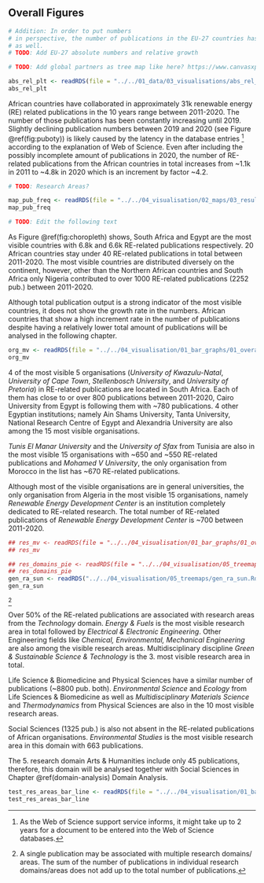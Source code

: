 ## Overall Figures {#overall-figures}

```r
# Addition: In order to put numbers
# in perspective, the number of publications in the EU-27 countries has been added analysed
# as well.
# TODO: Add EU-27 absolute numbers and relative growth 

# TODO: Add global partners as tree map like here? https://www.canvasxpress.org/examples/treemap-1.html
```


```r
abs_rel_plt <- readRDS(file = "../../01_data/03_visualisations/abs_rel_plt.Rds")
abs_rel_plt
```


African countries have collaborated in approximately 31k renewable energy (RE) related publications in the 10 years range between 2011-2020. The number of those publications has been constantly
increasing until 2019. Slightly declining publication numbers between 2019
and 2020 (see Figure \@ref(fig:puboty))
is likely caused by the latency in the database entries [^1] according to the explanation of Web of Science. Even after including the 
possibly incomplete amount of publications in 2020, the number of RE-related publications from 
the African countries in total increases from ~1.1k in 2011 to ~4.8k in 
2020 which is an increment by factor ~4.2.  

```r
# TODO: Research Areas?
```


```r
map_pub_freq <- readRDS(file = "../../04_visualisation/02_maps/03_results/choropleth.Rds")
map_pub_freq
```

```r
# TODO: Edit the following text
```

As Figure \@ref(fig:choropleth) shows, South Africa and Egypt are the most visible countries with 6.8k and 6.6k RE-related publications respectively. 20 African countries stay under 40 RE-related
publications in total between 2011-2020. The most visible countries are distributed diversely on the continent, however, other than the Northern African countries and South Africa only Nigeria contributed to over 1000 RE-related publications (2252 pub.) between 2011-2020.  

Although total publication output is a strong indicator of the most visible countries, it does not show the growth rate in the numbers. African countries that show a high increment rate in the number of publications despite having a relatively lower total amount of publications will be analysed in the following chapter.
  




```r
org_mv <- readRDS(file = "../../04_visualisation/01_bar_graphs/01_overall_figures/org_mv_barplot.Rds")
org_mv
```

4 of the most visible 5 organisations (*University of Kwazulu-Natal*, *University of Cape Town*, *Stellenbosch University*, and *University of Pretoria*) in RE-related publications are located in South Africa. Each of them has close to or over 800 publications between 2011-2020, Cairo University from Egypt is following them with ~780 publications. 4 other Egyptian institutions; namely Ain Shams University, Tanta University, National Research Centre of Egypt and Alexandria University are also among the 15 most visible organisations. 

*Tunis El Manar University* and the *University of Sfax* from Tunisia are also in the most visible 15 organisations with ~650 and ~550 RE-related publications and *Mohamed V University*, the only organisation from Morocco in the list has ~670 RE-related publications.

Although most of the visible organisations are in general universities, the only organisation from Algeria in the most visible 15 organisations, namely *Renewable Energy Development Center* is an institution completely dedicated to RE-related research. The total number of RE-related publications of *Renewable Energy Development Center* is ~700 between 2011-2020.




```r
## res_mv <- readRDS(file = "../../04_visualisation/01_bar_graphs/01_overall_figures/res_areas_barplot.Rds")
## res_mv
```


```r
## res_domains_pie <- readRDS(file = "../../04_visualisation/05_treemaps/res_domains_pie.Rds")
## res_domains_pie 
gen_ra_sun <- readRDS("../../04_visualisation/05_treemaps/gen_ra_sun.Rds")
gen_ra_sun
```
[^2]

Over 50% of the RE-related publications are associated with research areas from the *Technology* domain. *Energy & Fuels* is the most visible research area in total followed by *Electrical & Electronic Engineering*. Other Engineering fields like *Chemical, Environmental, Mechanical Engineering* are also among the visible research areas. Multidisciplinary discipline *Green & Sustainable Science & Technology* is the 3. most visible research area in total. 

Life Science & Biomedicine and Physical Sciences have a similar number of publications (~8800 pub. both). *Environmental Science* and *Ecology* from Life Sciences & Biomedicine as well as *Multidisciplinary Materials Science* and *Thermodynamics* from Physical Sciences are also in the 10 most visible research areas.

Social Sciences (1325 pub.) is also not absent in the RE-related publications of African organisations. *Environmental Studies* is the most visible research area in this domain with 663 publications.

The 5. research domain Arts & Humanities include only 45 publications, therefore, this domain will be analysed together with Social Sciences in Chapter \@ref(domain-analysis) Domain Analysis.



```r
test_res_areas_bar_line <- readRDS(file = "../../04_visualisation/01_bar_graphs/01_overall_figures/test_res_areas_bar_line.Rds")
test_res_areas_bar_line
```



[^1]: As the Web of Science support service informs, it might take up to 2 years for a document to be entered into the Web of Science databases.

[^2]: A single publication may be associated with multiple research domains/ areas. The sum of the number of publications in individual research domains/areas does not add up to the total number of publications.